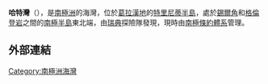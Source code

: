 '''哈特灣'''（{{lang-sv|Choza, caleta}}），是[[南極洲|南極洲]]的海灣，位於[[葛拉漢地|葛拉漢地]]的[[特里尼蒂半島|特里尼蒂半島]]，處於[[錫爾角|錫爾角]]和[[格倫登岩|格倫登岩]]之間的[[南極半島|南極半島]]東北端，由[[瑞典|瑞典]]探險隊發現，現時由[[南極條約體系|南極條約體系]]管理。

==外部連結==
{{cite gnis | type = antarid | id = 7216| name = Hut Cove | accessdate = 2012-07-05}}

{{coord|63|24|S|56|59|W|source:GNIS|display=title}}

{{Antarctica-geo-stub}}
[[Category:南極洲海灣|Category:南極洲海灣]]